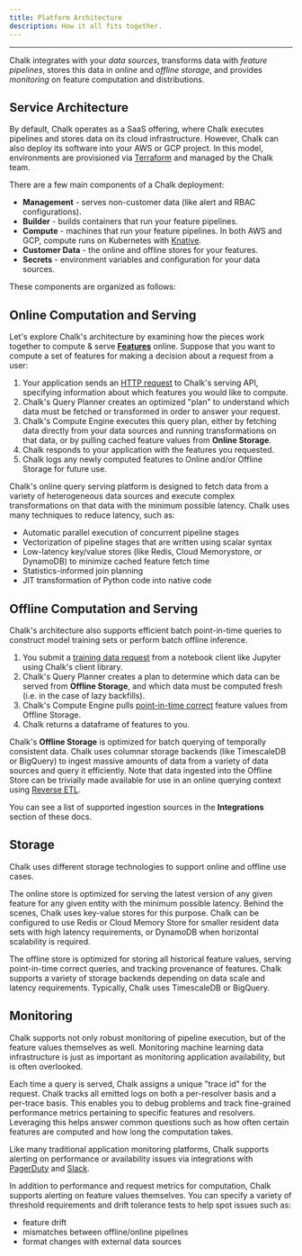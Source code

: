 ```yaml
---
title: Platform Architecture
description: How it all fits together.
---
```



---

Chalk integrates with your _data sources_, transforms data with _feature pipelines_,
stores this data in _online_ and _offline storage_, and provides _monitoring_ on feature computation and distributions.

<ArchitectureDiagram />

## Service Architecture

By default, Chalk operates as a SaaS offering,
where Chalk executes pipelines and stores data on
its cloud infrastructure.
However, Chalk can also deploy its software into your
AWS or GCP project.
In this model, environments are provisioned via [Terraform](https://terraform.io)
and managed by the Chalk team.

There are a few main components of a Chalk deployment:

- **Management** - serves non-customer data (like alert and RBAC configurations).
- **Builder** - builds containers that run your feature pipelines.
- **Compute** - machines that run your feature pipelines. In both AWS and GCP, compute runs on
  Kubernetes with [Knative](https://knative.dev/).
- **Customer Data** - the online and offline stores for your features.
- **Secrets** - environment variables and configuration for your data sources.

These components are organized as follows:

<ServiceDiagramSwitcher />

## Online Computation and Serving

Let's explore Chalk's architecture by examining how the pieces work together to compute & serve **[Features](/docs/features)** online. Suppose that you want to compute a set of features for making a decision about a request from a user:

1. Your application sends an [HTTP request](/docs/query-basics) to Chalk's serving API, specifying information about which features you would like to compute.
2. Chalk's Query Planner creates an optimized "plan" to understand which data must be fetched or transformed in order to answer your request.
3. Chalk's Compute Engine executes this query plan, either by fetching data directly from your data sources and running transformations on that data, or by pulling cached feature values from **Online Storage**.
4. Chalk responds to your application with the features you requested.
5. Chalk logs any newly computed features to Online and/or Offline Storage for future use.

Chalk's online query serving platform is designed to fetch data from a variety of heterogeneous data sources and execute complex transformations on that data with the minimum possible latency. Chalk uses many techniques to reduce latency, such as:

- Automatic parallel execution of concurrent pipeline stages
- Vectorization of pipeline stages that are written using scalar syntax
- Low-latency key/value stores (like Redis, Cloud Memorystore, or DynamoDB) to minimize cached feature fetch time
- Statistics-informed join planning
- JIT transformation of Python code into native code

## Offline Computation and Serving

Chalk's architecture also supports efficient batch point-in-time queries to construct model
training sets or perform batch offline inference.

1. You submit a [training data request](/docs/training-client) from a notebook client like Jupyter using Chalk's client library.
2. Chalk's Query Planner creates a plan to determine which data can be served from **Offline Storage**, and which data must be computed fresh (i.e. in the case of lazy backfills).
3. Chalk's Compute Engine pulls [point-in-time correct](/docs/temporal-consistency) feature values from Offline Storage.
4. Chalk returns a dataframe of features to you.

Chalk's **Offline Storage** is optimized for batch querying of temporally consistent data. Chalk uses columnar storage backends (like TimescaleDB or BigQuery) to ingest massive amounts of data from a variety of data sources and query it efficiently. Note that data ingested
into the Offline Store can be trivially made available for use in an online querying context using [Reverse ETL](/docs/reverse-etl).

You can see a list of supported ingestion sources in the **Integrations** section of these docs.

## Storage

Chalk uses different storage technologies to support online and offline use cases.

The online store is optimized for serving the latest version of any given feature for any given entity with the minimum possible latency. Behind the scenes, Chalk uses key-value stores for this purpose. Chalk can be configured to use Redis or Cloud Memory Store for smaller resident data sets with high latency requirements, or DynamoDB when horizontal scalability is required.

The offline store is optimized for storing all historical feature values, serving point-in-time correct queries, and tracking provenance of features. Chalk supports a variety of storage backends depending on data scale and latency requirements. Typically, Chalk uses TimescaleDB or BigQuery.

## Monitoring

Chalk supports not only robust monitoring of pipeline execution, but of the feature values themselves as well. Monitoring machine learning data infrastructure is just as important as monitoring application availability, but is often overlooked.

Each time a query is served, Chalk assigns a unique "trace id" for the request. Chalk tracks all emitted logs on both a per-resolver basis and a per-trace basis.
This enables you to debug problems and track fine-grained performance metrics pertaining to specific features and resolvers.
Leveraging this helps answer common questions such as how often certain features are computed and how long the computation takes.

Like many traditional application monitoring platforms, Chalk supports alerting on performance or availability issues via integrations with [PagerDuty](https://www.pagerduty.com/) and [Slack](https://slack.com/).

In addition to performance and request metrics for computation, Chalk supports alerting on feature values themselves. You can specify a variety of threshold requirements and drift tolerance tests to help spot issues such as:

- feature drift
- mismatches between offline/online pipelines
- format changes with external data sources
